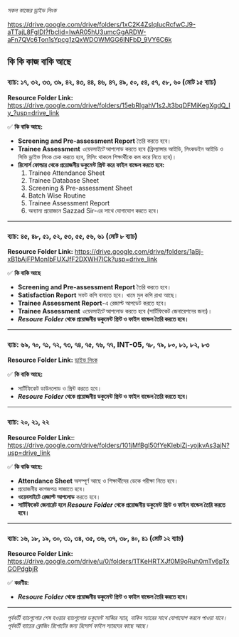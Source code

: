 _সকল কাজের ড্রাইভ লিংক_

https://drive.google.com/drive/folders/1xC2K4ZsIqIucRcfwCJ9-aTTajL8FglDl?fbclid=IwAR05hU3umcGgARDW-aFn7QVc6Ton1sYpcg1zQxWDOWMGG6lNFbD_9VY6C6k

## কি কি কাজ বাকি আছে

### ব্যাচ: ১৭, ৩২, ৩৩, ৩৯, ৪২, ৪৩, ৪৪, ৪৬, ৪৭, ৪৯, ৫০, ৫৪, ৫৭, ৫৮, ৬০ (মোট ১৫ ব্যাচ)

**Resource Folder Link:** https://drive.google.com/drive/folders/15ebRlgahV1s2Jt3bqDFMiKegXgdQ_Iy_?usp=drive_link

✅ **কি বাকি আছে:**

- **Screening and Pre-assessment Report** তৈরি করতে হবে।
- **Trainee Assessment** _ওয়েবসাইটে_ আপলোড করতে হবে (ফ্রিল্যান্সার আইডি, লিংকডইন আইডি ও সিভি ড্রাইভ লিংক চেক করতে হবে, মিসিং থাকলে শিক্ষার্থীকে কল করে নিতে হবে)।
- **রিসোর্স ফোল্ডার থেকে প্রয়োজনীয় ডকুমেন্ট প্রিন্ট করে ফাইল বান্ডেল করতে হবে:**
  1. Trainee Attendance Sheet
  2. Trainee Database Sheet
  3. Screening & Pre-assessment Sheet
  4. Batch Wise Routine
  5. Trainee Assessment Report
  6. অন্যান্য প্রয়োজনে Sazzad Sir-এর সাথে যোগাযোগ করতে হবে।

---

### ব্যাচ: ৪৫, ৪৮, ৫১, ৫২, ৫৩, ৫৫, ৫৬, ৬১ (মোট ৮ ব্যাচ)

**Resource Folder Link:** https://drive.google.com/drive/folders/1aBj-xB1bAjFPMonIbFUXJfF2DXWH7ICk?usp=drive_link

✅ **কি বাকি আছে**

- **Screening and Pre-assessment Report** তৈরি করতে হবে।
- **Satisfaction Report** সফট কপি বানাতে হবে। খামে মুল কপি রাখা আছে।
- **Trainee Assessment Report**-এ রেজাল্ট আপডেট করতে হবে।
- **Trainee Assessment** _ওয়েবসাইটে_ আপলোড করতে হবে (সার্টিফিকেট জেনারেশনের জন্য)।
- **_Resoure Folder_ থেকে প্রয়োজনীয় ডকুমেন্ট প্রিন্ট ও ফাইল বান্ডেল তৈরি করতে হবে।**

---

### ব্যাচ: ৬৯, ৭০, ৭১, ৭২, ৭৩, ৭৪, ৭৫, ৭৬, ৭৭, INT-05, ৭৮, ৭৯, ৮০, ৮১, ৮২, ৮৩

**Resource Folder Link:** [ড্রাইভ লিংক](https://drive.google.com/drive/u/0/folders/19cnMEMT9KjqUJWZPnkhTsKDC2XdW0ryq)

✅ **কি বাকি আছে:**

- সার্টিফিকেট ডাউনলোড ও প্রিন্ট করতে হবে।
- **_Resoure Folder_ থেকে প্রয়োজনীয় ডকুমেন্ট প্রিন্ট ও ফাইল বান্ডেল তৈরি করতে হবে।**

---

### ব্যাচ: ২০, ২১, ২২

**Resource Folder Link:**: https://drive.google.com/drive/folders/101jMfBgl50fYeKIebiZj-yojkvAs3ajN?usp=drive_link

✅ **কি বাকি আছে:**

- **Attendance Sheet** অসম্পূর্ণ আছে ও শিক্ষার্থীদের ডেকে পরীক্ষা নিতে হবে।
- প্রয়োজনীয় কাগজপত্র সাজাতে হবে।
- **ওয়েবসাইটে রেজাল্ট আপলোড** করতে হবে।
- **সার্টিফিকেট জেনারেট হলে _Resoure Folder_ থেকে প্রয়োজনীয় ডকুমেন্ট প্রিন্ট ও ফাইল বান্ডেল তৈরি করতে হবে।**

---

### ব্যাচ: ১৬, ১৮, ১৯, ৩০, ৩১, ৩৪, ৩৫, ৩৬, ৩৭, ৩৮, ৪০, ৪১ (মোট ১২ ব্যাচ)

**Resource Folder Link:** https://drive.google.com/drive/u/0/folders/1TKeHRTXJf0M9oRuh0mTv6pTxGOPdgbjR

✅ **করণীয়:**

- **_Resoure Folder_ থেকে প্রয়োজনীয় ডকুমেন্ট প্রিন্ট ও ফাইল বান্ডেল তৈরি করতে হবে।**

---

_পূর্ববর্তী ব্যাচগুলোর শেষ হওয়ার ব্যাচগুলোর ডকুমেন্ট সাব্বির স্যার, নাকিব স্যারের সাথে যোগাযোগ করলে পাওয়া যাবে। পূর্ববর্তী ব্যাচের ক্লোজিং রিপোর্টের জন্য রিসোর্স ফাইল স্যারদের কাছে আছে।_
